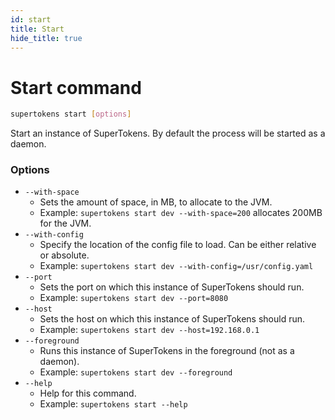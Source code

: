 ```yaml
---
id: start
title: Start
hide_title: true
---
```


<!-- COPY DOCS -->
<!-- ./community/supertokens-core/cli/start.mdx -->

# Start command

```bash
supertokens start [options]
```
Start an instance of SuperTokens. By default the process will be started as a daemon.

### Options
- ```--with-space```
    - Sets the amount of space, in MB, to allocate to the JVM.
    - Example: ```supertokens start dev --with-space=200``` allocates 200MB for the JVM.
- ```--with-config```
    - Specify the location of the config file to load. Can be either relative or absolute.
    - Example: ```supertokens start dev --with-config=/usr/config.yaml```
- ```--port```
    - Sets the port on which this instance of SuperTokens should run.
    - Example: ```supertokens start dev --port=8080```
- ```--host```
    - Sets the host on which this instance of SuperTokens should run.
    - Example: ```supertokens start dev --host=192.168.0.1```
- ```--foreground```
    - Runs this instance of SuperTokens in the foreground (not as a daemon).
    - Example: ```supertokens start dev --foreground```
- ```--help```
    - Help for this command.
    - Example: ```supertokens start --help```
